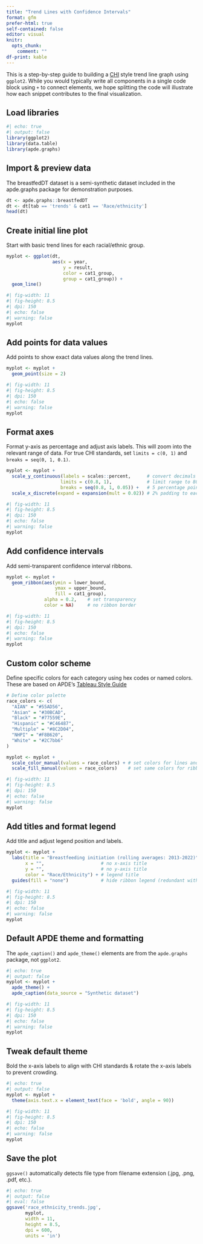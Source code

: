```yaml
---
title: "Trend Lines with Confidence Intervals"
format: gfm
prefer-html: true
self-contained: false
editor: visual
knitr:
  opts_chunk:
    comment: ""
df-print: kable
---
```


This is a step-by-step guide to building a [CHI](https://kingcounty.gov/chi) style trend line graph using `ggplot2`. While you would typically write all components in a single code block using `+` to connect elements, we hope splitting the code will illustrate how each snippet contributes to the final visualization.

## Load libraries

```r
#| echo: true
#| output: false
library(ggplot2)
library(data.table)
library(apde.graphs)
```

## Import & preview data

The breastfedDT dataset is a semi-synthetic dataset included in the apde.graphs package for demonstration purposes.

```r
dt <- apde.graphs::breastfedDT
dt <- dt[tab == 'trends' & cat1 == 'Race/ethnicity']
head(dt)
```

## Create initial line plot

Start with basic trend lines for each racial/ethnic group.

```r
myplot <- ggplot(dt,
                 aes(x = year,
                     y = result,
                     color = cat1_group,
                     group = cat1_group)) +
  geom_line()
```

```r
#| fig-width: 11 
#| fig-height: 8.5
#| dpi: 150
#| echo: false
#| warning: false
myplot
```

## Add points for data values

Add points to show exact data values along the trend lines.

```r
myplot <- myplot +
  geom_point(size = 2)
```

```r
#| fig-width: 11 
#| fig-height: 8.5
#| dpi: 150
#| echo: false
#| warning: false
myplot
```

## Format axes

Format y-axis as percentage and adjust axis labels. This will zoom into the relevant range of data. For true CHI standards, set `limits = c(0, 1)` and `breaks = seq(0, 1, 0.1)`.

```r
myplot <- myplot +
  scale_y_continuous(labels = scales::percent,      # convert decimals to percentages
                    limits = c(0.8, 1),             # limit range to 80-100%
                    breaks = seq(0.8, 1, 0.05)) +   # 5 percentage point y-axis labels
  scale_x_discrete(expand = expansion(mult = 0.02)) # 2% padding to each side of x-axis limits
```

```r
#| fig-width: 11 
#| fig-height: 8.5
#| dpi: 150
#| echo: false
#| warning: false
myplot
```

## Add confidence intervals

Add semi-transparent confidence interval ribbons.

```r
myplot <- myplot +
  geom_ribbon(aes(ymin = lower_bound,
                  ymax = upper_bound,
                  fill = cat1_group),
              alpha = 0.2,    # set transparency
              color = NA)     # no ribbon border
```

```r
#| fig-width: 11 
#| fig-height: 8.5
#| dpi: 150
#| echo: false
#| warning: false
myplot
```

## Custom color scheme

Define specific colors for each category using hex codes or named colors. These are based on APDE's [Tableau Style Guide](https://kc1.sharepoint.com/:w:/r/teams/DPH-TableauResources/_layouts/15/Doc.aspx?sourcedoc=%7B359811A5-92B0-4B13-B6DC-DD71CDBBA11B%7D&file=Tableau%20Style%20Guide%20v1.0.4.docx&action=default&mobileredirect=true)

```r
# Define color palette
race_colors <- c(
  "AIAN" = "#55AD56",      
  "Asian" = "#30BCAD",      
  "Black" = "#77559E",      
  "Hispanic" = "#C46487",   
  "Multiple" = "#8C2D04",   
  "NHPI" = "#F8B620",       
  "White" = "#2C7bb6"       
)

myplot <- myplot +
  scale_color_manual(values = race_colors) + # set colors for lines and dots
  scale_fill_manual(values = race_colors)    # set same colors for ribbons (confidence intervals)
```

```r
#| fig-width: 11 
#| fig-height: 8.5
#| dpi: 150
#| echo: false
#| warning: false
myplot
```

## Add titles and format legend

Add title and adjust legend position and labels.

```r
myplot <- myplot +
  labs(title = "Breastfeeding initiation (rolling averages: 2013-2022)",
       x = "",                     # no x-axis title
       y = "",                     # no y-axis title
       color = "Race/Ethnicity") + # legend title
  guides(fill = "none")            # hide ribbon legend (redundant with line color legend)
```

```r
#| fig-width: 11 
#| fig-height: 8.5
#| dpi: 150
#| echo: false
#| warning: false
myplot
```

## Default APDE theme and formatting

The `apde_caption()` and `apde_theme()` elements are from the `apde.graphs` package, not `ggplot2`.

```r
#| echo: true
#| output: false
myplot <- myplot +
  apde_theme() +
  apde_caption(data_source = "Synthetic dataset") 
```

```r
#| fig-width: 11 
#| fig-height: 8.5
#| dpi: 150
#| echo: false
#| warning: false
myplot
```

## Tweak default theme

Bold the x-axis labels to align with CHI standards & rotate the x-axis labels to prevent crowding.

```r
#| echo: true
#| output: false
myplot <- myplot +
  theme(axis.text.x = element_text(face = 'bold', angle = 90))
```

```r
#| fig-width: 11 
#| fig-height: 8.5
#| dpi: 150
#| echo: false
#| warning: false
myplot
```

## Save the plot

`ggsave()` automatically detects file type from filename extension (.jpg, .png, .pdf, etc.).

```r
#| echo: true
#| output: false
#| eval: false
ggsave('race_ethnicity_trends.jpg',
       myplot,
       width = 11,
       height = 8.5,
       dpi = 600,
       units = 'in')
```
